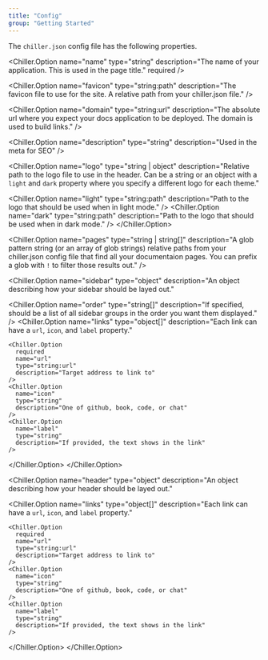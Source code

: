 ```yaml
---
title: "Config"
group: "Getting Started"
---
```


The `chiller.json` config file has the following properties.

<Chiller.Option
  name="name"
  type="string"
  description="The name of your application. This is used in the page title."
  required
/>

<Chiller.Option
  name="favicon"
  type="string:path"
  description="The favicon file to use for the site. A relative path from your chiller.json file."
/>

<Chiller.Option
  name="domain"
  type="string:url"
  description="The absolute url where you expect your docs application to be deployed. The domain is used to build links."
/>

<Chiller.Option
  name="description"
  type="string"
  description="Used in the meta for SEO"
/>

<Chiller.Option
  name="logo"
  type="string | object"
  description="Relative path to the logo file to use in the header. Can be a string or an
  object with a `light` and `dark` property where you specify a different logo
  for each theme."
>
  <Chiller.Option
    name="light"
    type="string:path"
    description="Path to the logo that should be used when in light mode."
  />
  <Chiller.Option
    name="dark"
    type="string:path"
    description="Path to the logo that should be used when in dark mode."
  />
</Chiller.Option>

<Chiller.Option
  name="pages"
  type="string | string[]"
  description="A glob pattern string (or an array of glob strings) relative paths from your chiller.json config file that find all your documentaion pages. You can prefix a glob with `!` to filter those results out."
/>

<Chiller.Option
  name="sidebar"
  type="object"
  description="An object describing how your sidebar should be layed out."
>
  <Chiller.Option
    name="order"
    type="string[]"
    description="If specified, should be a list of all sidebar groups in the order you want them displayed."
  />
  <Chiller.Option
    name="links"
    type="object[]"
    description="Each link can have a `url`, `icon`, and `label` property."
  >
    <Chiller.Option
      required
      name="url"
      type="string:url"
      description="Target address to link to"
    />
    <Chiller.Option
      name="icon"
      type="string"
      description="One of github, book, code, or chat"
    />
    <Chiller.Option
      name="label"
      type="string"
      description="If provided, the text shows in the link"
    />
  </Chiller.Option>
</Chiller.Option>

<Chiller.Option
  name="header"
  type="object"
  description="An object describing how your header should be layed out."
>
  <Chiller.Option
    name="links"
    type="object[]"
    description="Each link can have a `url`, `icon`, and `label` property."
  >
    <Chiller.Option
      required
      name="url"
      type="string:url"
      description="Target address to link to"
    />
    <Chiller.Option
      name="icon"
      type="string"
      description="One of github, book, code, or chat"
    />
    <Chiller.Option
      name="label"
      type="string"
      description="If provided, the text shows in the link"
    />
  </Chiller.Option>
</Chiller.Option>
